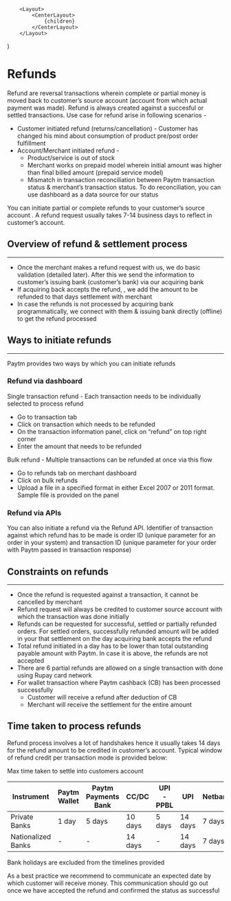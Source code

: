 
        <Layout>
            <CenterLayout>
                {children}
            </CenterLayout>
        </Layout>
)


# Refunds

Refund are reversal transactions wherein complete or partial money is moved back to customer’s source account (account from which actual payment was made). Refund is always created against a succesful or settled transactions. Use case for refund arise in following scenarios - 


* Customer initiated refund (returns/cancellation) - Customer has changed his mind about consumption of product pre/post order fulfillment
*  Account/Merchant initiated refund - 
    * Product/service is out of stock   
    * Merchant works on prepaid model wherein initial amount was higher than final billed amount (prepaid service model)
    * Mismatch in transaction reconciliation between Paytm transaction status  & merchant’s transaction status. To do reconciliation, you can use dashboard as a data source for our status


You can initiate partial or complete refunds to your customer’s source account . A refund request usually takes 7-14 business days to reflect in customer’s account. 


## Overview of refund & settlement process 
---

* Once the merchant makes a refund request with us, we do basic validation (detailed later). After this we send the information to customer’s issuing bank (customer’s bank) via our acquiring bank 
* If acquiring back accepts the refund, , we add the amount to be refunded to that days settlement with merchant 
* In case the refunds is not processed by acquiring bank programmatically, we connect with them & issuing bank directly (offline) to get the refund processed


## Ways to initiate refunds
---


Paytm provides two ways by which you can initiate refunds

### Refund via dashboard

Single transaction refund  - Each transaction needs to be individually selected to process refund 

  * Go to transaction tab
  * Click on transaction which needs to be refunded
  * On the transaction information panel, click on “refund” on top right corner
  * Enter the amount that needs to be refunded
   
Bulk refund - Multiple transactions can be refunded at once via this flow 

  * Go to refunds tab on merchant dashboard
  * Click on bulk refunds
  * Upload a file in a specified format in either Excel 2007 or 2011 format. Sample file is provided on the panel
  
### Refund via APIs 

You can also initiate a refund via the Refund API. Identifier of transaction against which refund has to be made is order ID (unique parameter for an order in your system) and transaction ID (unique parameter for your order with Paytm passed in transaction response)

## Constraints on refunds
---

* Once the refund is requested against a transaction, it cannot be cancelled by merchant
* Refund request will always be credited to customer source account with which the transaction was done initially 
* Refunds can be requested for successful, settled or partially refunded orders. For settled orders, successfully refunded amount will be added in your that settlement on the day acquiring bank accepts the refund
* Total refund initiated in a day has to be lower than total outstanding payable amount with Paytm. In case it is above, the refunds are not accepted  
* There are 6 partial refunds are allowed on a single transaction with done using Rupay card network
* For wallet transaction where Paytm cashback (CB) has been processed successfully 
   * Customer will receive a refund after deduction of CB
   * Merchant will receive the settlement for the entire amount


## Time taken to process refunds


Refund process involves a lot of handshakes hence it usually takes 14 days for the refund amount to be credited in customer’s account. Typical window of refund credit per transaction mode is provided below:

Max time taken to settle into customers account


| Instrument |	Paytm Wallet |	Paytm Payments Bank | 	CC/DC | 	UPI - PPBL | 	UPI | 	Netbanking |
| --- | --- | --- | --- | --- | --- | --- |
| Private Banks	| 1 day |	5 days |	10 days |	5 days	 | 14 days	| 7 days |
| Nationalized Banks |	-	 | -	| 14 days |	- |	14 days |	7 days |


Bank holidays are excluded from the timelines provided

As a best practice we recommend to communicate an expected date by which customer will receive money. This communication should go out once we have accepted the refund and confirmed the status as successful



<Helmet>
    <title>Paytm for Developers: Understanding Refund Management</title>
</Helmet>
